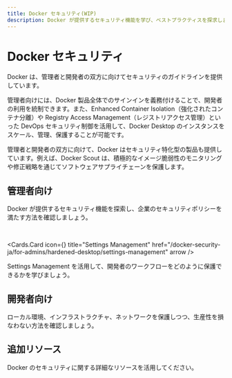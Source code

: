 ```yaml
---
title: Docker セキュリティ(WIP)
description: Docker が提供するセキュリティ機能を学び、ベストプラクティスを探求しましょう。
---
```



# Docker セキュリティ

Docker は、管理者と開発者の双方に向けてセキュリティのガイドラインを提供しています。

管理者向けには、Docker 製品全体でのサインインを義務付けることで、開発者の利用を統制できます。また、Enhanced Container Isolation（強化されたコンテナ分離）や Registry Access Management（レジストリアクセス管理）といった DevOps セキュリティ制御を活用して、Docker Desktop のインスタンスをスケール、管理、保護することが可能です。

管理者と開発者の双方に向けて、Docker はセキュリティ特化型の製品も提供しています。例えば、Docker Scout は、積極的なイメージ脆弱性のモニタリングや修正戦略を通じてソフトウェアサプライチェーンを保護します。

## 管理者向け

Docker が提供するセキュリティ機能を探索し、企業のセキュリティポリシーを満たす方法を確認しましょう。

<br />

<Cards.Card
  icon={<GoShieldLock />}
  title="Settings Management"
  href="/docker-security-ja/for-admins/hardened-desktop/settings-management"
  arrow
/>

Settings Management を活用して、開発者のワークフローをどのように保護できるかを学びましょう。

## 開発者向け

ローカル環境、インフラストラクチャ、ネットワークを保護しつつ、生産性を損なわない方法を確認しましょう。

## 追加リソース

Docker のセキュリティに関する詳細なリソースを活用してください。

